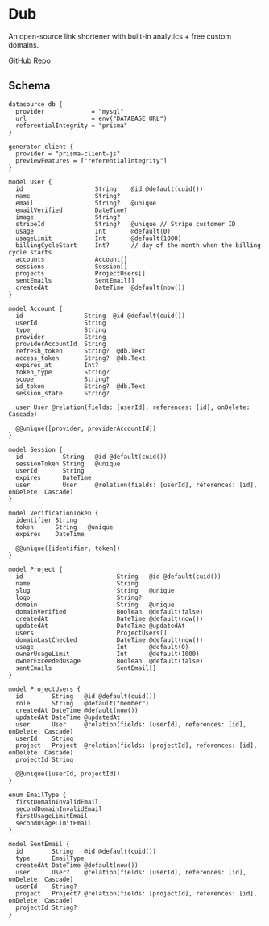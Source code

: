 # Dub

An open-source link shortener with built-in analytics + free custom domains.

[GitHub Repo](https://github.com/steven-tey/dub)

## Schema

```prisma
datasource db {
  provider             = "mysql"
  url                  = env("DATABASE_URL")
  referentialIntegrity = "prisma"
}

generator client {
  provider = "prisma-client-js"
  previewFeatures = ["referentialIntegrity"]
}

model User {
  id                    String    @id @default(cuid())
  name                  String?
  email                 String?   @unique
  emailVerified         DateTime?
  image                 String?
  stripeId              String?   @unique // Stripe customer ID
  usage                 Int       @default(0)
  usageLimit            Int       @default(1000)
  billingCycleStart     Int?      // day of the month when the billing cycle starts
  accounts              Account[]
  sessions              Session[]
  projects              ProjectUsers[]
  sentEmails            SentEmail[]
  createdAt             DateTime  @default(now())
}

model Account {
  id                 String  @id @default(cuid())
  userId             String
  type               String
  provider           String
  providerAccountId  String
  refresh_token      String?  @db.Text
  access_token       String?  @db.Text
  expires_at         Int?
  token_type         String?
  scope              String?
  id_token           String?  @db.Text
  session_state      String?

  user User @relation(fields: [userId], references: [id], onDelete: Cascade)

  @@unique([provider, providerAccountId])
}

model Session {
  id           String   @id @default(cuid())
  sessionToken String   @unique
  userId       String
  expires      DateTime
  user         User     @relation(fields: [userId], references: [id], onDelete: Cascade)
}

model VerificationToken {
  identifier String
  token      String   @unique
  expires    DateTime

  @@unique([identifier, token])
}

model Project {
  id                          String   @id @default(cuid())
  name                        String
  slug                        String   @unique
  logo                        String?
  domain                      String   @unique
  domainVerified              Boolean  @default(false)
  createdAt                   DateTime @default(now())
  updatedAt                   DateTime @updatedAt
  users                       ProjectUsers[]
  domainLastChecked           DateTime @default(now())
  usage                       Int      @default(0)
  ownerUsageLimit             Int      @default(1000)
  ownerExceededUsage          Boolean  @default(false)
  sentEmails                  SentEmail[]
}

model ProjectUsers {
  id        String   @id @default(cuid())
  role      String   @default("member")
  createdAt DateTime @default(now())
  updatedAt DateTime @updatedAt
  user      User     @relation(fields: [userId], references: [id], onDelete: Cascade)
  userId    String
  project   Project  @relation(fields: [projectId], references: [id], onDelete: Cascade)
  projectId String

  @@unique([userId, projectId])
}

enum EmailType {
  firstDomainInvalidEmail
  secondDomainInvalidEmail
  firstUsageLimitEmail
  secondUsageLimitEmail
}

model SentEmail {
  id        String   @id @default(cuid())
  type      EmailType
  createdAt DateTime @default(now())
  user      User?    @relation(fields: [userId], references: [id], onDelete: Cascade)
  userId    String?
  project   Project? @relation(fields: [projectId], references: [id], onDelete: Cascade)
  projectId String?
}
```

